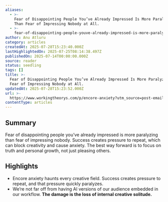 ```yaml
---
aliases:
  - >-
    Fear of Disappointing People You’ve Already Impressed Is More Paralyzing
    Than Fear of Impressing Nobody at All.
  - >-
    fear-of-disappointing-people-youve-already-impressed-is-more-paralyzing-than-fear-of-impressing-nobody-at-all.
author: Anu Atluru
category: articles
createdAt: 2025-07-28T15:23:40.000Z
lastHighlightedOn: 2025-07-25T08:14:38.497Z
publishedOn: 2025-07-14T00:00:00.000Z
source: reader
status: seedling
tags: []
title: >-
  Fear of Disappointing People You’ve Already Impressed Is More Paralyzing Than
  Fear of Impressing Nobody at All.
updatedAt: 2025-07-28T15:23:52.000Z
url: >-
  https://www.workingtheorys.com/p/encore-anxiety?utm_source=post-email-title&publication_id=22717&post_id=158173207&utm_campaign=email-post-title&isFreemail=false&r=og9hp&triedRedirect=true&utm_medium=email
contentType: articles
---
```

## Summary

Fear of disappointing people you’ve already impressed is more paralyzing than fear of impressing nobody. Success creates pressure to repeat, which can block creativity and cause anxiety. The best way forward is to focus on truth and personal growth, not just pleasing others.

## Highlights

- Encore anxiety haunts every creative field. Success creates pressure to repeat, and that pressure quickly paralyzes.
- We’re not far off from having AI versions of our audience embedded in our workflow. **The damage is the loss of internal creative solitude.**
